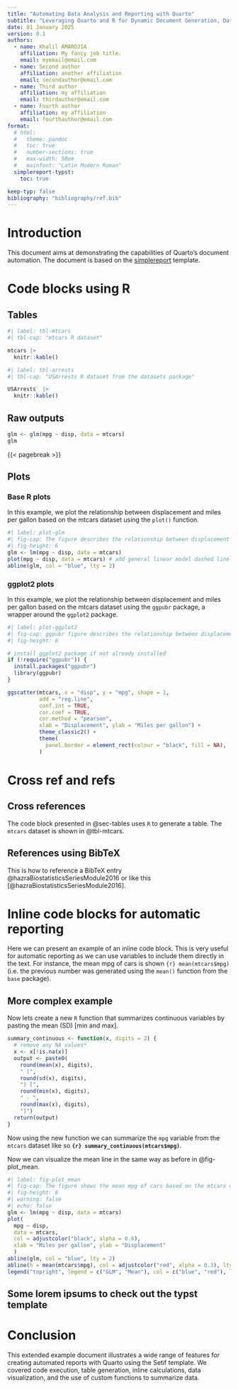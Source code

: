 ```yaml
---
title: "Automating Data Analysis and Reporting with Quarto"
subtitle: "Leveraging Quarto and R for Dynamic Document Generation, Data Visualization, and Advanced Statistical Analysis Using the Setif Template"
date: 01 January 2025
version: 0.1
authors: 
  - name: Khalil AMARDJIA
    affiliation: My fancy job title.
    email: myemail@email.com
  - name: Second author
    affiliation: another affiliation
    email: secondauthor@email.com
  - name: Third author
    affiliation: my affiliation
    email: thirdauthor@email.com
  - name: Fourth author
    affiliation: my affiliation
    email: fourthauthor@email.com
format:
  # html:
  #   theme: pandoc
  #   toc: true
  #   number-sections: true
  #   max-width: 50em
  #   mainfont: "Latin Modern Roman"
  simplereport-typst:
    toc: true

keep-typ: false
bibliography: "bibliography/ref.bib"
---
```


# Introduction

This document aims at demonstrating the capabilities of Quarto's document automation. The document is based on the [simplereport](https://github.com/KhalilAMARDJIA/SimpleReport) template. 

# Code blocks using R


## Tables {#sec-tables}


```R
#| label: tbl-mtcars
#| tbl-cap: "mtcars R dataset"

mtcars |> 
  knitr::kable() 
```


```R
#| label: tbl-arrests
#| tbl-cap: "USArrests R dataset from the datasets package"

USArrests  |> 
  knitr::kable() 
```

## Raw outputs

```R
glm <- glm(mpg ~ disp, data = mtcars)
glm
```

{{< pagebreak >}}

## Plots

### Base R plots

In this example, we plot the relationship between displacement and miles per gallon based on the mtcars dataset using the `plot()` function.

```R
#| label: plot-glm
#| fig-cap: The figure describes the relationship between displacement and miles per gallon based on the mtcars dataset
#| fig-height: 6
glm <- lm(mpg ~ disp, data = mtcars)
plot(mpg ~ disp, data = mtcars) # add general linear model dashed line
abline(glm, col = "blue", lty = 2)
```

### ggplot2 plots 

In this example, we plot the relationship between displacement and miles per gallon based on the mtcars dataset using the `ggpubr` package, a wrapper around the `ggplot2` package.

```R
#| label: plot-ggplot2
#| fig-cap: ggpubr figure describes the relationship between displacement and miles per gallon based on the mtcars dataset
#| fig-height: 6

# install ggplot2 package if not already installed
if (!require("ggpubr")) {
  install.packages("ggpubr")
  library(ggpubr)
}

ggscatter(mtcars, x = "disp", y = "mpg", shape = 1,
          add = "reg.line", 
          conf.int = TRUE, 
          cor.coef = TRUE, 
          cor.method = "pearson",
          xlab = "Displacement", ylab = "Miles per gallon") +
          theme_classic2() + 
          theme(
            panel.border = element_rect(colour = "black", fill = NA),
          ) 


```

# Cross ref and refs

## Cross references

The code block presented in @sec-tables uses `R` to generate a table. The `mtcars` dataset is shown in @tbl-mtcars.

## References using BibTeX

This is how to reference a BibTeX entry @hazraBiostatisticsSeriesModule2016 or like this [@hazraBiostatisticsSeriesModule2016]. 

# Inline code blocks for automatic reporting

Here we can present an example of an inline code block. This is very useful for automatic reporting as we can use variables to include them directly in the text. For instance, the mean mpg of cars is shown  `{r} mean(mtcars$mpg)` (i.e. the previous number was generated using the `mean()` function from the `base` package).



## More complex example

Now lets create a new `R` function that summarizes continuous variables by pasting the mean (SD) [min and max].

```r

summary_continuous <- function(x, digits = 2) {
  # remove any NA values*
  x <- x[!is.na(x)]
  output <- paste0(
    round(mean(x), digits), 
    " (", 
    round(sd(x), digits), 
    ") [", 
    round(min(x), digits), 
    " - ", 
    round(max(x), digits), 
    "]")
  return(output)
}

```

Now using the new function we can summarize the `mpg` variable from the `mtcars` dataset like so **`{r} summary_continuous(mtcars$mpg)`**.

Now we can visualize the mean line in the same way as before in @fig-plot_mean.

```r
#| label: fig-plot_mean
#| fig-cap: The figure shows the mean mpg of cars based on the mtcars dataset
#| fig-height: 6
#| warning: false
#| echo: false
glm <- lm(mpg ~ disp, data = mtcars)
plot(
  mpg ~ disp, 
  data = mtcars, 
  col = adjustcolor("black", alpha = 0.6),
  xlab = "Miles per gallon", ylab = "Displacement"
  ) 
abline(glm, col = "blue", lty = 2)
abline(h = mean(mtcars$mpg), col = adjustcolor("red", alpha = 0.3), lty = 1) 
legend("topright", legend = c("GLM", "Mean"), col = c("blue", "red"), lty = c(2, 1))

```


## Some lorem ipsums to check out the typst template

```{=typst}
#for p in (100, 200, 50){
 par( lorem(p) )

}
```

# Conclusion
This extended example document illustrates a wide range of features for creating automated reports with Quarto using the Setif template. We covered code execution, table generation, inline calculations, data visualization, and the use of custom functions to summarize data.



